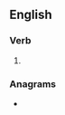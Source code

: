 ==English==

===Verb===
{{head|en|present participle}}

# {{present participle of|weird|lang=en|nocat=1}}

===Anagrams===
* {{anagrams|en|dewiring}}